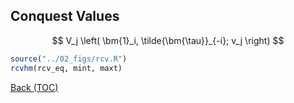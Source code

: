 

## Conquest Values {id="rcv"}

$$
V_j \left( \bm{1}_i, \tilde{\bm{\tau}}_{-i}; v_j \right)
$$

```r

source("../02_figs/rcv.R")
rcvhm(rcv_eq, mint, maxt)

```

<a href="#/toc">Back (TOC)</a>